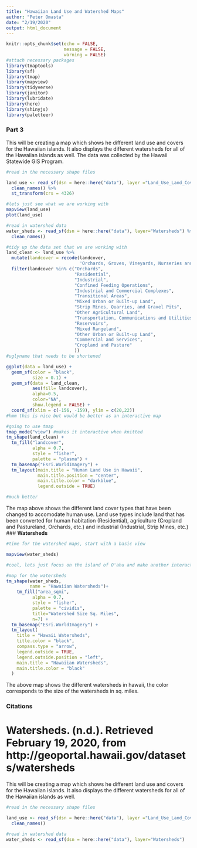 ---
title: "Hawaiian Land Use and Watershed Maps"
author: "Peter Omasta"
date: "2/19/2020"
output: html_document
---

```{r setup, include=FALSE}
knitr::opts_chunk$set(echo = FALSE,
                      message = FALSE,
                      warning = FALSE)
#attach necessary packages
library(tmaptools)
library(sf)
library(tmap)
library(mapview)
library(tidyverse)
library(janitor)
library(lubridate)
library(here)
library(shinyjs)
library(paletteer)
```

### **Part 3** 

This will be creating a map which shows he different land use and covers for the Hawaiian islands. It also displays the different watersheds for all of the Hawaiian islands as well. The data was collected by the Hawaii Statewide GIS Program.

```{r, include = FALSE}
#read in the necessary shape files 

land_use <- read_sf(dsn = here::here("data"), layer ="Land_Use_Land_Cover_LULC") %>% 
  clean_names() %>% 
  st_transform(crs = 4326)

#lets just see what we are working with
mapview(land_use)
plot(land_use)

#read in watershed data
water_sheds <- read_sf(dsn = here::here("data"), layer="Watersheds") %>% 
  clean_names()
```

```{r, include= FALSE}
#tidy up the data set that we are working with
land_clean <- land_use %>%  
  mutate(landcover = recode(landcover, 
                            'Orchards, Groves, Vineyards, Nurseries and Ornamental Horticultural Areas' = "Orchards")) %>% 
  filter(landcover %in% c("Orchards",
                          "Residential",
                          "Industrial",
                          "Confined Feeding Operations",
                          "Industrial and Commercial Complexes",
                          "Transitional Areas",
                          "Mixed Urban or Built-up Land",
                          "Strip Mines, Quarries, and Gravel Pits",
                          "Other Agricultural Land",
                          "Transportation, Communications and Utilities",
                          "Reservoirs",
                          "Mixed Rangeland",
                          "Other Urban or Built-up Land",
                          "Commercial and Services",
                          "Cropland and Pasture"
                          ))
#uglyname that needs to be shortened 

ggplot(data = land_use) +
  geom_sf(color = "black",
          size = 0.1) +
  geom_sf(data = land_clean,
          aes(fill= landcover),
          alpha=0.5,
          color="NA",
          show.legend = FALSE) +
  coord_sf(xlim = c(-156, -159), ylim = c(20,22)) 
#hmm this is nice but would be better as an interactive map

```

```{r}
#going to use tmap 
tmap_mode("view") #makes it interactive when knitted 
tm_shape(land_clean) +
  tm_fill("landcover",
          alpha = 0.7,
          style = "fisher",
          palette = "plasma") +
  tm_basemap("Esri.WorldImagery") +
  tm_layout(main.title = "Human Land Use in Hawaii",
            main.title.position = "center",
            main.title.color = "darkblue",
            legend.outside = TRUE)

#much better
```
The map above shows the different land cover types that have been changed to accomodate human use. Land use types include land that has been converted for human habitation (Residential), agriculture (Cropland and Pastureland, Orchards, etc.) and industrial (Industrial, Strip Mines, etc.) 
### **Watersheds**

```{r, include=FALSE}
#time for the watershed maps, start with a basic view

mapview(water_sheds)

#cool, lets just focus on the island of O'ahu and make another interactive tmap

```

```{r}
#map for the watersheds
tm_shape(water_sheds,
         name = "Hawaiian Watersheds")+
    tm_fill("area_sqmi",
          alpha = 0.7,
          style = "fisher",
          palette = "cividis",
          title="Watershed Size Sq. Miles",
          n=7) +
  tm_basemap("Esri.WorldImagery") +
  tm_layout(
    title = "Hawaii Watersheds",
    title.color = "black",
    compass.type = "arrow",
    legend.outside = TRUE,
    legend.outside.position = "left",
    main.title = "Hawaiian Watersheds",
    main.title.color = "black"
  )
```

The above map shows the different watersheds in hawaii, the color corresponds to the size of the watersheds in sq. miles.

### **Citations**

Watersheds. (n.d.). Retrieved February 19, 2020, from http://geoportal.hawaii.gov/datasets/watersheds
=======
This will be creating a map which shows he different land use and covers for the Hawaiian islands. It also displays the different watersheds for all of the Hawaiian islands as well. 

```{r}
#read in the necessary shape files 

land_use <- read_sf(dsn = here::here("data"), layer ="Land_Use_Land_Cover_LULC") %>% 
  clean_names() 

#read in watershed data
water_sheds <- read_sf(dsn = here::here("data"), layer="Watersheds")
```

